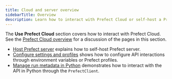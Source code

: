 ```yaml
---
title: Cloud and server overview
sidebarTitle: Overview
description: Learn how to interact with Prefect Cloud or self-host a Prefect server instance.
---
```


The **Use Prefect Cloud** section covers how to interact with Prefect Cloud.
See the [Prefect Cloud overview](/3.1/manage/cloud/) for a discussion of the pages in this section.


- [Host Prefect server](/3.1/manage/self-host/) explains how to self-host Prefect server.
- [Configure settings and profiles](/3.1/manage/self-host/) shows how to configure API interactions through environment variables or Prefect profiles.
- [Manage run metadata in Python](/3.1/manage/self-host/) demonstrates how to interact with the API in Python through the `PrefectClient`.